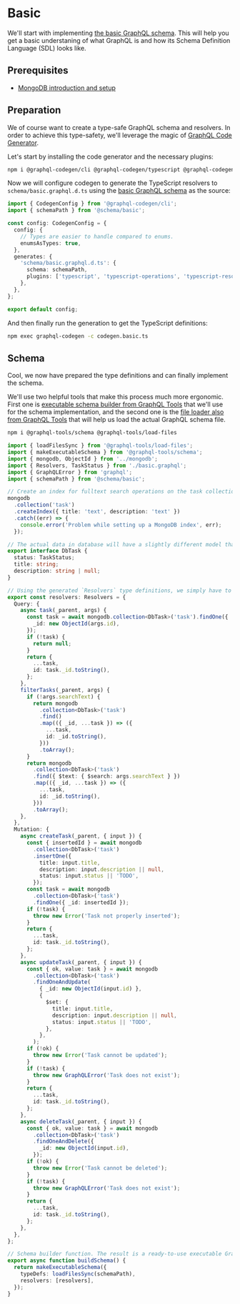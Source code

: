 # Basic

We'll start with implementing [the basic GraphQL schema](/get-started#basic). This will help you get a basic understaning of what GraphQL is and how its Schema Definition Language (SDL) looks like.

## Prerequisites

- [MongoDB introduction and setup](introduction)

## Preparation

We of course want to create a type-safe GraphQL schema and resolvers. In order to achieve this type-safety, we'll leverage the magic of [GraphQL Code Generator](https://the-guild.dev/graphql/codegen).

Let's start by installing the code generator and the necessary plugins:

```sh npm2yarn
npm i @graphql-codegen/cli @graphql-codegen/typescript @graphql-codegen/typescript-operations @graphql-codegen/typescript-resolvers
```

Now we will configure codegen to generate the TypeScript resolvers to `schema/basic.graphql.d.ts` using the [basic GraphQL schema](/get-started#basic) as the source:

```ts filename="examples/database/mongodb/codegen.basic.ts"
import { CodegenConfig } from '@graphql-codegen/cli';
import { schemaPath } from '@schema/basic';

const config: CodegenConfig = {
  config: {
    // Types are easier to handle compared to enums.
    enumsAsTypes: true,
  },
  generates: {
    'schema/basic.graphql.d.ts': {
      schema: schemaPath,
      plugins: ['typescript', 'typescript-operations', 'typescript-resolvers'],
    },
  },
};

export default config;
```

And then finally run the generation to get the TypeScript definitions:

```sh npm2yarn
npm exec graphql-codegen -c codegen.basic.ts
```

## Schema

Cool, we now have prepared the type definitions and can finally implement the schema.

We'll use two helpful tools that make this process much more ergonomic. First one is [executable schema builder from GraphQL Tools](https://the-guild.dev/graphql/tools/docs/generate-schema) that we'll use for the schema implementation, and the second one is the [file loader also from GraphQL Tools](https://the-guild.dev/graphql/tools/docs/schema-loading#load-typedefsdocumentnode-and-resolvers-from-files) that will help us load the actual GraphQL schema file.

```sh npm2yarn
npm i @graphql-tools/schema @graphql-tools/load-files
```

```ts filename="examples/database/mongodb/schema/basic.ts"
import { loadFilesSync } from '@graphql-tools/load-files';
import { makeExecutableSchema } from '@graphql-tools/schema';
import { mongodb, ObjectId } from '../mongodb';
import { Resolvers, TaskStatus } from './basic.graphql';
import { GraphQLError } from 'graphql';
import { schemaPath } from '@schema/basic';

// Create an index for fulltext search operations on the task collection.
mongodb
  .collection('task')
  .createIndex({ title: 'text', description: 'text' })
  .catch((err) => {
    console.error('Problem while setting up a MongoDB index', err);
  });

// The actual data in database will have a slightly different model that adapts to the database in question.
export interface DbTask {
  status: TaskStatus;
  title: string;
  description: string | null;
}

// Using the generated `Resolvers` type definitions, we simply have to implement them to communicate with MongoDB.
export const resolvers: Resolvers = {
  Query: {
    async task(_parent, args) {
      const task = await mongodb.collection<DbTask>('task').findOne({
        _id: new ObjectId(args.id),
      });
      if (!task) {
        return null;
      }
      return {
        ...task,
        id: task._id.toString(),
      };
    },
    filterTasks(_parent, args) {
      if (!args.searchText) {
        return mongodb
          .collection<DbTask>('task')
          .find()
          .map(({ _id, ...task }) => ({
            ...task,
            id: _id.toString(),
          }))
          .toArray();
      }
      return mongodb
        .collection<DbTask>('task')
        .find({ $text: { $search: args.searchText } })
        .map(({ _id, ...task }) => ({
          ...task,
          id: _id.toString(),
        }))
        .toArray();
    },
  },
  Mutation: {
    async createTask(_parent, { input }) {
      const { insertedId } = await mongodb
        .collection<DbTask>('task')
        .insertOne({
          title: input.title,
          description: input.description || null,
          status: input.status || 'TODO',
        });
      const task = await mongodb
        .collection<DbTask>('task')
        .findOne({ _id: insertedId });
      if (!task) {
        throw new Error('Task not properly inserted');
      }
      return {
        ...task,
        id: task._id.toString(),
      };
    },
    async updateTask(_parent, { input }) {
      const { ok, value: task } = await mongodb
        .collection<DbTask>('task')
        .findOneAndUpdate(
          { _id: new ObjectId(input.id) },
          {
            $set: {
              title: input.title,
              description: input.description || null,
              status: input.status || 'TODO',
            },
          },
        );
      if (!ok) {
        throw new Error('Task cannot be updated');
      }
      if (!task) {
        throw new GraphQLError('Task does not exist');
      }
      return {
        ...task,
        id: task._id.toString(),
      };
    },
    async deleteTask(_parent, { input }) {
      const { ok, value: task } = await mongodb
        .collection<DbTask>('task')
        .findOneAndDelete({
          _id: new ObjectId(input.id),
        });
      if (!ok) {
        throw new Error('Task cannot be deleted');
      }
      if (!task) {
        throw new GraphQLError('Task does not exist');
      }
      return {
        ...task,
        id: task._id.toString(),
      };
    },
  },
};

// Schema builder function. The result is a ready-to-use executable GraphQL schema.
export async function buildSchema() {
  return makeExecutableSchema({
    typeDefs: loadFilesSync(schemaPath),
    resolvers: [resolvers],
  });
}
```
